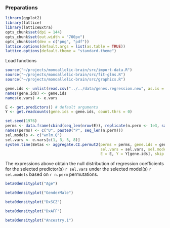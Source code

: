 ### Preparations

```r
library(ggplot2)
library(lattice)
library(latticeExtra)
opts_chunk$set(dpi = 144)
opts_chunk$set(out.width = "700px")
opts_chunk$set(dev = c("png", "pdf"))
lattice.options(default.args = list(as.table = TRUE))
lattice.options(default.theme = "standard.theme")
```

Load functions

```r
source("~/projects/monoallelic-brain/src/import-data.R")
source("~/projects/monoallelic-brain/src/fit-glms.R")
source("~/projects/monoallelic-brain/src/graphics.R")
```

```r
gene.ids <- unlist(read.csv("../../data/genes.regression.new", as.is = TRUE))
names(gene.ids) <- gene.ids
names(e.vars) <- e.vars
```

```r
E <- get.predictors() # default arguments
Y <- get.readcounts(gene.ids = gene.ids, count.thrs = 0)
```

```r
set.seed(1976)
perms <- data.frame(cbind(seq_len(nrow(E)), replicate(n.perm <- 1e3, sample.int(nrow(E)))))
names(perms) <- c("U", paste0("P", seq_len(n.perm)))
sel.models <- c("wnlm.Q")
sel.vars <- e.vars[c(1, 3, 5, 8)]
system.time(Betas <- aggregate.CI.permut2(perms = perms, gene.ids = gene.ids, e.vars = e.vars,
                                          sel.vars = sel.vars, sel.models = sel.models,
                                          E = E, Y = Y[gene.ids], skip.CI = TRUE))
```

The expressions above obtain the null distribution of regression coefficients for the selected predictor(s) `r sel.vars` under the selected model(s) `r sel.models` based on `r n.perm` permutations.

```r
beta0densityplot("Age")
```

```r
beta0densityplot("GenderMale")
```

```r
beta0densityplot("DxSCZ")
```

```r
beta0densityplot("DxAFF")
```

```r
beta0densityplot("Ancestry.1")
```
